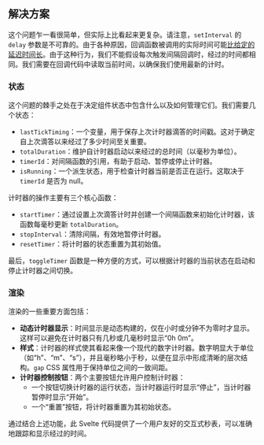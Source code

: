 
## 解决方案

这个问题乍一看很简单，但实际上比看起来更复杂。请注意，`setInterval` 的 `delay` 参数是不可靠的。由于各种原因，回调函数被调用的实际时间可能[比给定的延迟时间长](https://developer.mozilla.org/en-US/docs/Web/API/setTimeout#reasons_for_delays_longer_than_specified)。由于这种行为，我们不能假设每次触发间隔回调时，经过的时间都相同。我们需要在回调代码中读取当前时间，以确保我们使用最新的计时。

### 状态

这个问题的棘手之处在于决定组件状态中包含什么以及如何管理它们。我们需要几个状态：

* `lastTickTiming`：一个变量，用于保存上次计时器滴答的时间戳。这对于确定自上次滴答以来经过了多少时间至关重要。
* `totalDuration`：维护自计时器启动以来经过的总时间（以毫秒为单位）。
* `timerId`：对间隔函数的引用，有助于启动、暂停或停止计时器。
* `isRunning`：一个派生状态，用于检查计时器当前是否正在运行。这取决于 `timerId` 是否为 null。

计时器的操作主要有三个核心函数：

* `startTimer`：通过设置上次滴答计时并创建一个间隔函数来初始化计时器，该函数每毫秒更新 `totalDuration`。
* `stopInterval`：清除间隔，有效地暂停计时器。
* `resetTimer`：将计时器的状态重置为其初始值。

最后，`toggleTimer` 函数是一种方便的方式，可以根据计时器的当前状态在启动和停止计时器之间切换。

### 渲染

渲染的一些重要方面包括：

* **动态计时器显示**：时间显示是动态构建的，仅在小时或分钟不为零时才显示。这样可以避免在计时器只有几秒或几毫秒时显示“0h 0m”。
* **样式**：计时器的样式使其看起来像一个现代的数字计时器。数字明显大于单位（如“h”、“m”、“s”），并且毫秒略小于秒，以便在显示中形成清晰的层次结构。`gap` CSS 属性用于保持单位之间的一致间距。
* **计时器控制按钮**：两个主要按钮允许用户控制计时器：
  * 一个按钮切换计时器的运行状态，当计时器运行时显示“停止”，当计时器暂停时显示“开始”。
  * 一个“重置”按钮，将计时器重置为其初始状态。

通过结合上述功能，此 Svelte 代码提供了一个用户友好的交互式秒表，可以准确地跟踪和显示经过的时间。

<TestCases />

<Notes />
